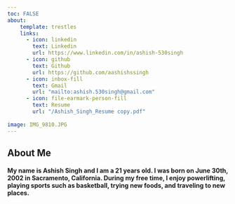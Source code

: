 ```yaml
---
toc: FALSE
about: 
    template: trestles
    links: 
      - icon: linkedin
        text: Linkedin
        url: https://www.linkedin.com/in/ashish-530singh
      - icon: github
        text: Github
        url: https://github.com/aashishssingh
      - icon: inbox-fill
        text: Gmail
        url: "mailto:ashish.530singh@gmail.com"
      - icon: file-earmark-person-fill
        text: Resume
        url: "/Ashish_Singh_Resume copy.pdf"
        
image: IMG_9810.JPG
---
```


## About Me

#### My name is Ashish Singh and I am a 21 years old. I was born on June 30th, 2002 in Sacramento, California. During my free time, I enjoy powerlifting, playing sports such as basketball, trying new foods, and traveling to new places. 

